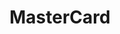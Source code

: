 ---
title: MasterCard
image: ../images/mastercard_logo.png
designation: Software Engineer
duration: 2022 - Present
website: https://www.mastercard.ie/en-ie.html
stack:
    - Spring Framework
    - Java
    - JUnit
    - Postgres
---